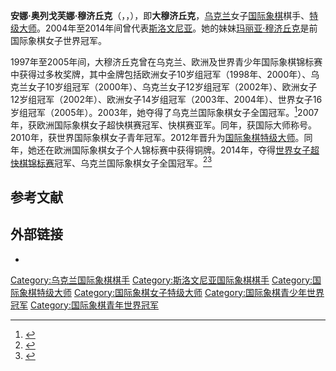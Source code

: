 {{noteTA
|T=zh-hans:安娜·穆济丘克;zh-hant:安娜·穆茲丘克;
|1=zh-hans:穆济丘克;zh-hant:穆茲丘克;
}}
{{Infobox chess player
| name = 安娜·穆济丘克
| image = AMuzychuk1 Ukr Ch 2014.jpg
| caption = 安娜·穆济丘克、2014年
| birthname = Anna Olegivna Muzychuk
| country = [[乌克兰|乌克兰]]<br>[[斯洛文尼亚|斯洛文尼亚]] (2004-2014)
| birth_date = {{Birth date and age|mf=yes|1990|02|28}}
| birth_place = [[苏联|苏联]][[利沃夫|利沃夫]]
| death_date =
| death_place =
| title = [[国际象棋特级大师|特级大师]]<br/>女子特级大师
| worldchampion =
| womensworldchampion =
| rating =
| peakrating = 2606（2012年7月）
| peakranking = 2（女子，2012年8月）
| FideID = 14111330
}}
'''安娜·奥列戈芙娜·穆济丘克'''（{{lang-uk|Ганна Олегівна Музичук}}，{{lang-sl|Ana Muzičuk}}，{{bd|1990年|2月28日}}），即'''大穆济丘克'''，[[乌克兰|乌克兰]]女子[[国际象棋|国际象棋]]棋手、[[国际象棋特级大师|特级大师]]。2004年至2014年间曾代表[[斯洛文尼亚|斯洛文尼亚]]。她的妹妹[[玛丽亚·穆济丘克|玛丽亚·穆济丘克]]是前国际象棋女子世界冠军。

1997年至2005年间，大穆济丘克曾在乌克兰、欧洲及世界青少年国际象棋锦标赛中获得过多枚奖牌，其中金牌包括欧洲女子10岁组冠军（1998年、2000年）、乌克兰女子10岁组冠军（2000年）、乌克兰女子12岁组冠军（2002年）、欧洲女子12岁组冠军（2002年）、欧洲女子14岁组冠军（2003年、2004年）、世界女子16岁组冠军（2005年）。2003年，她夺得了乌克兰国际象棋女子全国冠军。<ref name="chessbase">{{cite web|url=http://en.chessbase.com/post/meet-the-muzychuk-sisters|title=Meet the Muzychuk sisters|publisher=ChessBase|date=11 April 2004|accessdate=9 September 2015|archive-date=2020-09-25|archive-url=https://web.archive.org/web/20200925103704/https://en.chessbase.com/post/meet-the-muzychuk-sisters|dead-url=no}}</ref>2007年，获欧洲国际象棋女子超快棋赛冠军、快棋赛亚军。同年，获国际大师称号。2010年，获世界国际象棋女子青年冠军。2012年晋升为[[国际象棋特级大师|国际象棋特级大师]]。同年，她还在欧洲国际象棋女子个人锦标赛中获得铜牌。2014年，夺得[[快棋_(国际象棋)|世界女子超快棋锦标赛]]冠军、乌克兰国际象棋女子全国冠军。<ref>{{cite web|title=Anna Muzychuk wins Women’s World Blitz Championship|url=http://www.chessdom.com/anna-muzychuk-wins-womens-world-blitz-championship/|publisher=Chessdom|accessdate=17 October 2015|date=28 April 2014|archive-date=2021-01-15|archive-url=https://web.archive.org/web/20210115175105/http://www.chessdom.com/anna-muzychuk-wins-womens-world-blitz-championship/|dead-url=no}}</ref><ref>{{cite web|title=Yuriy Kuzubov and Anna Muzychuk are 2014 Ukrainian champions|url=http://www.chessdom.com/yuriy-kuzubov-and-anna-muzychuk-are-2014-ukrainian-champions/|publisher=Chessdom|accessdate=10 October 2015|date=2014-11-25|archive-date=2020-08-10|archive-url=https://web.archive.org/web/20200810162548/http://www.chessdom.com/yuriy-kuzubov-and-anna-muzychuk-are-2014-ukrainian-champions/|dead-url=no}}</ref>

== 参考文献 ==
{{reflist}}

== 外部链接 ==
*{{chessgames player|id=54881}}

[[Category:乌克兰国际象棋棋手|Category:乌克兰国际象棋棋手]]
[[Category:斯洛文尼亚国际象棋棋手|Category:斯洛文尼亚国际象棋棋手]]
[[Category:国际象棋特级大师|Category:国际象棋特级大师]]
[[Category:国际象棋女子特级大师|Category:国际象棋女子特级大师]]
[[Category:国际象棋青少年世界冠军|Category:国际象棋青少年世界冠军]]
[[Category:国际象棋青年世界冠军|Category:国际象棋青年世界冠军]]